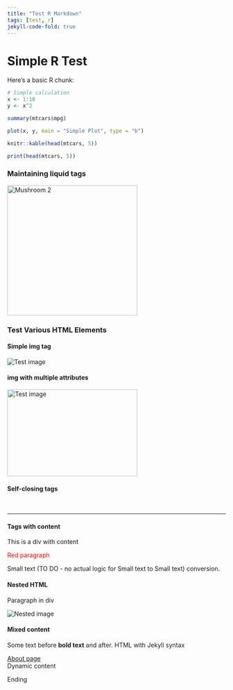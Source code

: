 ```yaml
---
title: "Test R Markdown"
tags: [test, r]
jekyll-code-fold: true
---
```


# Simple R Test

Here's a basic R chunk:

```r
# Simple calculation
x <- 1:10
y <- x^2

summary(mtcars$mpg)

plot(x, y, main = "Simple Plot", type = "b")
```


```r
knitr::kable(head(mtcars, 5))

print(head(mtcars, 5))
```

### Maintaining liquid tags

<div align="center">
<img src="{{ site.url }}/assets/images/mushroom.png" alt="Mushroom 2" width="300">
</div>

### Test Various HTML Elements

#### Simple img tag

<img src="{{ site.url }}/assets/images/mushroom.png" alt="Test image">

#### img with multiple attributes

<img src="{{ site.url }}/assets/images/mushroom.png" alt="Test image" width="300" height="200" class="center">

#### Self-closing tags

<br/>
<hr/>

#### Tags with content

<div class="highlight">This is a div with content</div>
<p style="color: red;">Red paragraph</p>
<span class="small">Small text</span> (TO DO - no actual logic for [Small text]{.small} to <span class="small">Small text</span>) conversion.

#### Nested HTML

<div class="container">
  <p>Paragraph in div</p>
  <img src="{{ site.url }}/assets/images/mushroom.png" alt="Nested image">
</div>

#### Mixed content

Some text before <strong>bold text</strong> and after.
HTML with Jekyll syntax

<a href="{{ site.baseurl }}/about/">About page</a>
<div data-url="{{ site.url }}">Dynamic content</div>

Ending